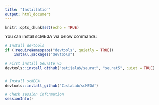 ```yaml
---
title: "Installation"
output: html_document
---
```


```r
knitr::opts_chunk$set(echo = TRUE)
```

You can install scMEGA via below commands:
```r
# Install devtools
if (!requireNamespace("devtools", quietly = TRUE))
    install.packages("devtools")

# First install Seurate v5
devtools::install_github("satijalab/seurat", "seurat5", quiet = TRUE)


# Install scMEGA
devtools::install_github("CostaLab/scMEGA")
```


```r
# Check session information
sessionInfo()
```
